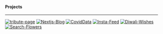<!--
[check out  my portfolio website](https://flyingsonu122.github.io/)

[I also write on Blogger](https://singlebucks.blogspot.com/)
-->
#### Projects 

---

[![tribute-page](https://github-readme-stats.vercel.app/api/pin/?username=flyingsonu122&repo=tribute-page)](https://github.com/flyingsonu122/tribute-page)  [![Nextjs-Blog](https://github-readme-stats.vercel.app/api/pin/?username=flyingsonu122&repo=nextjs-blog)](https://github.com/flyingsonu122/nextjs-blog)  [![CovidData](https://github-readme-stats.vercel.app/api/pin/?username=flyingsonu122&repo=covidData)](https://github.com/flyingsonu122/covidData) [![Insta-Feed](https://github-readme-stats.vercel.app/api/pin/?username=flyingsonu122&repo=insta-feed)](https://github.com/flyingsonu122/insta-feed) [![Diwali-Wishes](https://github-readme-stats.vercel.app/api/pin/?username=flyingsonu122&repo=Diwali-Wishes)](https://github.com/flyingsonu122/Diwali-Wishes) [![Search-Flowers](https://github-readme-stats.vercel.app/api/pin/?username=flyingsonu122&repo=Search-Flowers)](https://github.com/flyingsonu122/Search-Flowers) 
